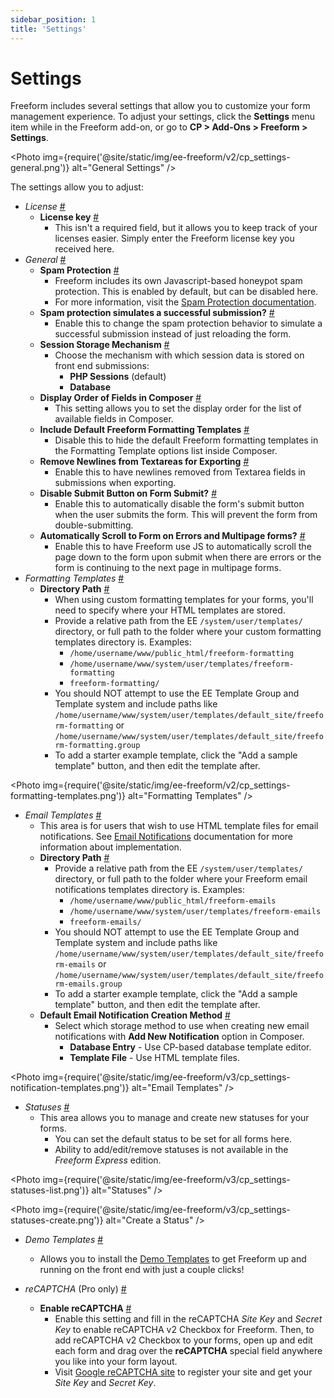 ```yaml
---
sidebar_position: 1
title: 'Settings'
---
```



# Settings

Freeform includes several settings that allow you to customize your form management experience. To adjust your settings, click the **Settings** menu item while in the Freeform add-on, or go to **CP > Add-Ons > Freeform > Settings**.

<Photo
  img={require('@site/static/img/ee-freeform/v2/cp_settings-general.png')}
  alt="General Settings"
/>

The settings allow you to adjust:

- _License_ <a href="#license" id="license" class="docs-anchor">#</a>
  - **License key** <a href="#license-key" id="license-key" class="docs-anchor">#</a>
    - This isn't a required field, but it allows you to keep track of your licenses easier. Simply enter the Freeform license key you received here.
- _General_ <a href="#general" id="general" class="docs-anchor">#</a>
  - **Spam Protection** <a href="#spam-protection" id="spam-protection" class="docs-anchor">#</a>
    - Freeform includes its own Javascript-based honeypot spam protection. This is enabled by default, but can be disabled here.
    - For more information, visit the [Spam Protection documentation](../forms/spam-protection.mdx).
  - **Spam protection simulates a successful submission?** <a href="#spam-simulate-success" id="spam-simulate-success" class="docs-anchor">#</a>
    - Enable this to change the spam protection behavior to simulate a successful submission instead of just reloading the form.
  - **Session Storage Mechanism** <a href="#session-storage" id="session-storage" class="docs-anchor">#</a>
    - Choose the mechanism with which session data is stored on front end submissions:
      - **PHP Sessions** (default)
      - **Database**
  - **Display Order of Fields in Composer** <a href="#display-order" id="display-order" class="docs-anchor">#</a>
    - This setting allows you to set the display order for the list of available fields in Composer.
  - **Include Default Freeform Formatting Templates** <a href="#include-default-templates" id="include-default-templates" class="docs-anchor">#</a>
    - Disable this to hide the default Freeform formatting templates in the Formatting Template options list inside Composer.
  - **Remove Newlines from Textareas for Exporting** <a href="#remove-newlines-exporting" id="remove-newlines-exporting" class="docs-anchor">#</a>
    - Enable this to have newlines removed from Textarea fields in submissions when exporting.
  - **Disable Submit Button on Form Submit?** <a href="#disable-submit" id="disable-submit" class="docs-anchor">#</a>
    - Enable this to automatically disable the form's submit button when the user submits the form. This will prevent the form from double-submitting.
  - **Automatically Scroll to Form on Errors and Multipage forms?** <a href="#auto-scroll" id="auto-scroll" class="docs-anchor">#</a>
    - Enable this to have Freeform use JS to automatically scroll the page down to the form upon submit when there are errors or the form is continuing to the next page in multipage forms.
- _Formatting Templates_ <a href="#formatting-templates" id="formatting-templates" class="docs-anchor">#</a>
  - **Directory Path** <a href="#formatting-directory-path" id="formatting-directory-path" class="docs-anchor">#</a>
    - When using custom formatting templates for your forms, you'll need to specify where your HTML templates are stored.
    - Provide a relative path from the EE `/system/user/templates/` directory, or full path to the folder where your custom formatting templates directory is. Examples:
      - `/home/username/www/public_html/freeform-formatting`
      - `/home/username/www/system/user/templates/freeform-formatting`
      - `freeform-formatting/`
    - You should NOT attempt to use the EE Template Group and Template system and include paths like `/home/username/www/system/user/templates/default_site/freeform-formatting` or `/home/username/www/system/user/templates/default_site/freeform-formatting.group`
    - To add a starter example template, click the "Add a sample template" button, and then edit the template after.

<Photo
  img={require('@site/static/img/ee-freeform/v2/cp_settings-formatting-templates.png')}
  alt="Formatting Templates"
/>

- _Email Templates_ <a href="#email-templates" id="email-templates" class="docs-anchor">#</a>
  - This area is for users that wish to use HTML template files for email notifications. See [Email Notifications](../forms/email-notifications.mdx) documentation for more information about implementation.
  - **Directory Path** <a href="#email-directory-path" id="email-directory-path" class="docs-anchor">#</a>
    - Provide a relative path from the EE `/system/user/templates/` directory, or full path to the folder where your Freeform email notifications templates directory is. Examples:
      - `/home/username/www/public_html/freeform-emails`
      - `/home/username/www/system/user/templates/freeform-emails`
      - `freeform-emails/`
    - You should NOT attempt to use the EE Template Group and Template system and include paths like `/home/username/www/system/user/templates/default_site/freeform-emails` or `/home/username/www/system/user/templates/default_site/freeform-emails.group`
    - To add a starter example template, click the "Add a sample template" button, and then edit the template after.
  - **Default Email Notification Creation Method** <a href="#default-email-method" id="default-email-method" class="docs-anchor">#</a>
    - Select which storage method to use when creating new email notifications with **Add New Notification** option in Composer.
      - **Database Entry** - Use CP-based database template editor.
      - **Template File** - Use HTML template files.

<Photo
  img={require('@site/static/img/ee-freeform/v3/cp_settings-notification-templates.png')}
  alt="Email Templates"
/>

- _Statuses_ <a href="#statuses" id="statuses" class="docs-anchor">#</a>
  - This area allows you to manage and create new statuses for your forms.
    - You can set the default status to be set for all forms here.
    - Ability to add/edit/remove statuses is not available in the _Freeform Express_ edition.

<Photo
  img={require('@site/static/img/ee-freeform/v3/cp_settings-statuses-list.png')}
  alt="Statuses"
/>

<Photo
  img={require('@site/static/img/ee-freeform/v3/cp_settings-statuses-create.png')}
  alt="Create a Status"
/>

- _Demo Templates_ <a href="#demo-templates" id="demo-templates" class="docs-anchor">#</a>

  - Allows you to install the [Demo Templates](./demo-templates.mdx) to get Freeform up and running on the front end with just a couple clicks!

- _reCAPTCHA_ (Pro only) <a href="#recaptcha" id="recaptcha" class="docs-anchor">#</a>
  - **Enable reCAPTCHA** <a href="#enable-recaptcha" id="enable-recaptcha" class="docs-anchor">#</a>
    - Enable this setting and fill in the reCAPTCHA _Site Key_ and _Secret Key_ to enable reCAPTCHA v2 Checkbox for Freeform. Then, to add reCAPTCHA v2 Checkbox to your forms, open up and edit each form and drag over the **reCAPTCHA** special field anywhere you like into your form layout.
    - Visit [Google reCAPTCHA site](https://www.google.com/recaptcha) to register your site and get your _Site Key_ and _Secret Key_.
